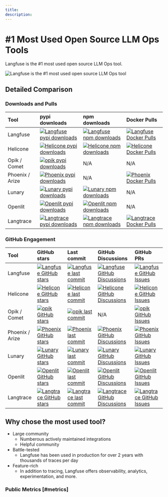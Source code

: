 ```yaml
---
title: 
description: 
---
```


# #1 Most Used Open Source LLM Ops Tools

Langfuse is the #1 most used open source LLM Ops tool. 

![Langfuse is the #1 most used open source LLM Ops tool](/images/docs/starhistory-oss-llmops-most-used.png)

## Detailed Comparison



### Downloads and Pulls

| Tool | pypi downloads | npm downloads | Docker Pulls |
| :---- | :---- | :---- | :---- |
| Langfuse | [![Langfuse pypi downloads](https://img.shields.io/pypi/dm/langfuse?style=for-the-badge&logo=pypi&labelColor=black&color=white)](https://pypi.org/project/langfuse) | [![Langfuse npm downloads](https://img.shields.io/npm/dm/langfuse?style=for-the-badge&logo=npm&labelColor=black&color=white)](https://www.npmjs.com/package/langfuse)  | [![Langfuse Docker Pulls](https://img.shields.io/docker/pulls/langfuse/langfuse?style=for-the-badge&logo=docker&labelColor=black&color=white)](https://hub.docker.com/r/langfuse/langfuse)  |
| Helicone | [![Helicone pypi downloads](https://img.shields.io/pypi/dm/helicone?style=for-the-badge&logo=pypi&labelColor=black&color=white)](https://pypi.org/project/helicone) | [![Helicone npm downloads](https://img.shields.io/npm/dm/helicone?style=for-the-badge&logo=npm&labelColor=black&color=white)](https://www.npmjs.com/package/helicone) | [![Helicone Docker Pulls](https://img.shields.io/docker/pulls/helicone/worker?style=for-the-badge&logo=docker&labelColor=black&color=white)](https://hub.docker.com/r/helicone/worker) |
| Opik / Comet | [![opik pypi downloads](https://img.shields.io/pypi/dm/opik?style=for-the-badge&logo=pypi&labelColor=black&color=white)](https://pypi.org/project/opik) | N/A | N/A |
| Phoenix / Arize | [![Phoenix pypi downloads](https://img.shields.io/pypi/dm/arize-phoenix?style=for-the-badge&logo=pypi&labelColor=black&color=white)](https://pypi.org/project/phoenix) | N/A | [![Phoenix Docker Pulls](https://img.shields.io/docker/pulls/arizephoenix/phoenix?style=for-the-badge&logo=docker&labelColor=black&color=white)](https://hub.docker.com/r/arizephoenix/phoenix) |
| Lunary | [![Lunary pypi downloads](https://img.shields.io/pypi/dm/lunary?style=for-the-badge&logo=pypi&labelColor=black&color=white)](https://pypi.org/project/lunary) | [![Lunary npm downloads](https://img.shields.io/npm/dm/lunary?style=for-the-badge&logo=npm&labelColor=black&color=white)](https://www.npmjs.com/package/lunary) | N/A |
| Openlit | [![Openlit pypi downloads](https://img.shields.io/pypi/dm/openlit?style=for-the-badge&logo=pypi&labelColor=black&color=white)](https://pypi.org/project/openlit) | [![Openlit npm downloads](https://img.shields.io/npm/dm/openlit?style=for-the-badge&logo=npm&labelColor=black&color=white)](https://www.npmjs.com/package/openlit) | N/A |
| Langtrace | [![Langtrace pypi downloads](https://img.shields.io/pypi/dm/langtrace-python-sdk?style=for-the-badge&logo=pypi&labelColor=black&color=white)](https://pypi.org/project/langtrace-python-sdk) | [![Langtrace npm downloads](https://img.shields.io/npm/dm/%40langtrase%2Ftypescript-sdk?style=for-the-badge&logo=npm&labelColor=black&color=white)](https://www.npmjs.com/package/@langtrase/typescript-sdk) | [![Langtrace Docker Pulls](https://img.shields.io/docker/pulls/scale3labs/langtrace-client?style=for-the-badge&logo=docker&labelColor=black&color=white)](https://hub.docker.com/r/scale3labs/langtrace-client) |

### GitHub Engagement

| Tool | GitHub stars | Last commit | GitHub Discussions | GitHub PRs |
| :---- | :---- | :---- | :---- | :---- |
| Langfuse | [![Langfuse GitHub stars](https://img.shields.io/github/stars/langfuse/langfuse?style=for-the-badge&logo=github&labelColor=black&color=white)](https://github.com/langfuse/langfuse) | [![Langfuse last commit](https://img.shields.io/github/last-commit/langfuse/langfuse?style=for-the-badge&logo=github&labelColor=black&color=white)](https://github.com/langfuse/langfuse) | [![Langfuse GitHub Discussions](https://img.shields.io/github/discussions/langfuse/langfuse?style=for-the-badge&logo=github&labelColor=black&color=white)](https://github.com/orgs/langfuse/discussions)  | [![Langfuse GitHub Issues](https://img.shields.io/github/issues-pr-closed-raw/langfuse/langfuse?style=for-the-badge&logo=github&labelColor=black&color=white)](https://github.com/langfuse/langfuse/issues?q=is%3Aissue+is%3Aclosed) |
| Helicone | [![Helicone GitHub stars](https://img.shields.io/github/stars/helicone/helicone?style=for-the-badge&logo=github&labelColor=black&color=white)](https://github.com/helicone/helicone) | [![Helicone last commit](https://img.shields.io/github/last-commit/helicone/helicone?style=for-the-badge&logo=github&labelColor=black&color=white)](https://github.com/helicone/helicone) | [![Helicone GitHub Discussions](https://img.shields.io/github/discussions/helicone/helicone?style=for-the-badge&logo=github&labelColor=black&color=white)](https://github.com/orgs/helicone/discussions) | [![Helicone GitHub Issues](https://img.shields.io/github/issues-pr-closed-raw/helicone/helicone?style=for-the-badge&logo=github&labelColor=black&color=white)](https://github.com/helicone/helicone/issues?q=is%3Aissue+is%3Aclosed) |
| Opik / Comet | [![opik GitHub stars](https://img.shields.io/github/stars/comet-ml/opik?style=for-the-badge&logo=github&labelColor=black&color=white)](https://github.com/comet-ml/opik) | [![opik last commit](https://img.shields.io/github/last-commit/comet-ml/opik?style=for-the-badge&logo=github&labelColor=black&color=white)](https://github.com/comet-ml/opik) | N/A | [![opik GitHub Issues](https://img.shields.io/github/issues-pr-closed-raw/comet-ml/opik?style=for-the-badge&logo=github&labelColor=black&color=white)](https://github.com/comet-ml/opik/issues?q=is%3Aissue+is%3Aclosed) |
| Phoenix / Arize | [![Phoenix GitHub stars](https://img.shields.io/github/stars/arize-ai/phoenix?style=for-the-badge&logo=github&labelColor=black&color=white)](https://github.com/arize-ai/phoenix) | [![Phoenix last commit](https://img.shields.io/github/last-commit/arize-ai/phoenix?style=for-the-badge&logo=github&labelColor=black&color=white)](https://github.com/arize-ai/phoenix) | [![Phoenix GitHub Discussions](https://img.shields.io/github/discussions/arize-ai/phoenix?style=for-the-badge&logo=github&labelColor=black&color=white)](https://github.com/orgs/arize-ai/discussions) | [![Phoenix GitHub Issues](https://img.shields.io/github/issues-pr-closed-raw/arize-ai/phoenix?style=for-the-badge&logo=github&labelColor=black&color=white)](https://github.com/arize-ai/phoenix/issues?q=is%3Aissue+is%3Aclosed) |
| Lunary | [![Lunary GitHub stars](https://img.shields.io/github/stars/lunary-ai/lunary?style=for-the-badge&logo=github&labelColor=black&color=white)](https://github.com/lunary-ai/lunary) | [![Lunary last commit](https://img.shields.io/github/last-commit/lunary-ai/lunary?style=for-the-badge&logo=github&labelColor=black&color=white)](https://github.com/lunary-ai/lunary) | [![Lunary GitHub Discussions](https://img.shields.io/github/discussions/lunary-ai/lunary?style=for-the-badge&logo=github&labelColor=black&color=white)](https://github.com/orgs/lunary-ai/discussions) | [![Lunary GitHub Issues](https://img.shields.io/github/issues-pr-closed-raw/lunary-ai/lunary?style=for-the-badge&logo=github&labelColor=black&color=white)](https://github.com/lunary-ai/lunary/issues?q=is%3Aissue+is%3Aclosed) |
| Openlit | [![Openlit GitHub stars](https://img.shields.io/github/stars/openlit/openlit?style=for-the-badge&logo=github&labelColor=black&color=white)](https://github.com/openlit/openlit) | [![Openlit last commit](https://img.shields.io/github/last-commit/openlit/openlit?style=for-the-badge&logo=github&labelColor=black&color=white)](https://github.com/openlit/openlit) | [![Openlit GitHub Discussions](https://img.shields.io/github/discussions/openlit/openlit?style=for-the-badge&logo=github&labelColor=black&color=white)](https://github.com/orgs/openlit/discussions) | [![Openlit GitHub Issues](https://img.shields.io/github/issues-pr-closed-raw/openlit/openlit?style=for-the-badge&logo=github&labelColor=black&color=white)](https://github.com/openlit/openlit/issues?q=is%3Aissue+is%3Aclosed) |
| Langtrace | [![Langtrace GitHub stars](https://img.shields.io/github/stars/Scale3-Labs/langtrace?style=for-the-badge&logo=github&labelColor=black&color=white)](https://github.com/Scale3-Labs/langtrace) | [![Langtrace last commit](https://img.shields.io/github/last-commit/Scale3-Labs/langtrace?style=for-the-badge&logo=github&labelColor=black&color=white)](https://github.com/Scale3-Labs/langtrace) | [![Langtrace GitHub Discussions](https://img.shields.io/github/discussions/Scale3-Labs/langtrace?style=for-the-badge&logo=github&labelColor=black&color=white)](https://github.com/orgs/Scale3-Labs/discussions) | [![Langtrace GitHub Issues](https://img.shields.io/github/issues-pr-closed-raw/Scale3-Labs/langtrace?style=for-the-badge&logo=github&labelColor=black&color=white)](https://github.com/Scale3-Labs/langtrace/issues?q=is%3Aissue+is%3Aclosed) |




## Why chose the most used tool?

- Large community
    - Numberous actively maintained integrations
    - Helpful community
- Battle-tested
    - Langfuse has been used in production for over 2 years with thousands of traces per day
- Feature-rich
    - In addition to tracing, Langfuse offers observability, analytics, experimentation, and more.


### Public Metrics [#metrics]


<PublicMetrics />

